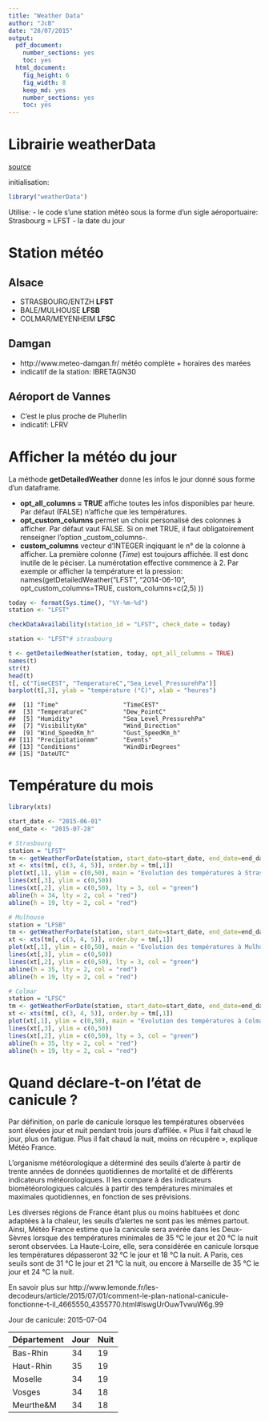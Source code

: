```yaml
---
title: "Weather Data"
author: "JcB"
date: "28/07/2015"
output:
  pdf_document:
    number_sections: yes
    toc: yes
  html_document:
    fig_height: 6
    fig_width: 8
    keep_md: yes
    number_sections: yes
    toc: yes
---
```


Librairie weatherData
========================================================

[source](http://cran.r-project.org/web/packages/weatherData/weatherData.pdf)

initialisation:
```r
library("weatherData")
```
Utilise:
- le code s'une station météo sous la forme d'un sigle aéroportuaire: Strasbourg = LFST
- la date du jour

Station météo
=============

Alsace
------
 - STRASBOURG/ENTZH __LFST__
 - BALE/MULHOUSE    __LFSB__
 - COLMAR/MEYENHEIM __LFSC__

Damgan
------
- http://www.meteo-damgan.fr/ météo complète + horaires des marées
- indicatif de la station: IBRETAGN30

Aéroport de Vannes
------------------
- C'est le plus proche de Pluherlin
- indicatif: LFRV

Afficher la météo du jour
=========================

La méthode __getDetailedWeather__ donne les infos le jour donné sous forme d'un dataframe.

- __opt_all_columns = TRUE__ affiche toutes les infos disponibles par heure. Par défaut (FALSE) n'affiche que les températures.
- __opt_custom_columns__ permet un choix personalisé des colonnes à afficher. Par défaut vaut FALSE. Si on met TRUE, il faut obligatoirement renseigner l'option _custom_columns-.
- __custom_columns__ vecteur d'INTEGER inqiquant le n° de la colonne à afficher. La première colonne (_Time_) est toujours affichée. Il est donc inutile de le péciser. La numérotation effective commence à 2. Par exemple or afficher la température et la pression: names(getDetailedWeather("LFST", "2014-06-10", opt_custom_columns=TRUE, custom_columns=c(2,5) ))

```r
today <- format(Sys.time(), "%Y-%m-%d")
station <- "LFST"

checkDataAvailability(station_id = "LFST", check_date = today)

station <- "LFST"# strasbourg

t <- getDetailedWeather(station, today, opt_all_columns = TRUE)
names(t)
str(t)
head(t)
t[, c("TimeCEST", "TemperatureC","Sea_Level_PressurehPa")]
barplot(t[,3], ylab = "température (°C)", xlab = "heures")

```
```{}
##  [1] "Time"                  "TimeCEST"             
##  [3] "TemperatureC"          "Dew_PointC"           
##  [5] "Humidity"              "Sea_Level_PressurehPa"
##  [7] "VisibilityKm"          "Wind_Direction"       
##  [9] "Wind_SpeedKm_h"        "Gust_SpeedKm_h"       
## [11] "Precipitationmm"       "Events"               
## [13] "Conditions"            "WindDirDegrees"       
## [15] "DateUTC"
```
Température du mois
===================

```r

library(xts)

start_date <- "2015-06-01"
end_date <- "2015-07-28"

# Strasbourg
station = "LFST"
tm <- getWeatherForDate(station, start_date=start_date, end_date=end_date, opt_all_columns = TRUE)
xt <- xts(tm[, c(3, 4, 5)], order.by = tm[,1])
plot(xt[,1], ylim = c(0,50), main = "Evolution des températures à Strasbourg")
lines(xt[,3], ylim = c(0,50))
lines(xt[,2], ylim = c(0,50), lty = 3, col = "green")
abline(h = 34, lty = 2, col = "red")
abline(h = 19, lty = 2, col = "red")

# Mulhouse
station = "LFSB"
tm <- getWeatherForDate(station, start_date=start_date, end_date=end_date, opt_all_columns = TRUE)
xt <- xts(tm[, c(3, 4, 5)], order.by = tm[,1])
plot(xt[,1], ylim = c(0,50), main = "Evolution des températures à Mulhouse")
lines(xt[,3], ylim = c(0,50))
lines(xt[,2], ylim = c(0,50), lty = 3, col = "green")
abline(h = 35, lty = 2, col = "red")
abline(h = 19, lty = 2, col = "red")

# Colmar
station = "LFSC"
tm <- getWeatherForDate(station, start_date=start_date, end_date=end_date, opt_all_columns = TRUE)
xt <- xts(tm[, c(3, 4, 5)], order.by = tm[,1])
plot(xt[,1], ylim = c(0,50), main = "Evolution des températures à Colmar")
lines(xt[,3], ylim = c(0,50))
lines(xt[,2], ylim = c(0,50), lty = 3, col = "green")
abline(h = 35, lty = 2, col = "red")
abline(h = 19, lty = 2, col = "red")

```

Quand déclare-t-on l'état de canicule ?
=======================================

Par définition, on parle de canicule lorsque les températures observées sont élevées jour et nuit pendant trois jours d’affilée. « Plus il fait chaud le jour, plus on fatigue. Plus il fait chaud la nuit, moins on récupère », explique Météo France.

L’organisme météorologique a déterminé des seuils d’alerte à partir de trente années de données quotidiennes de mortalité et de différents indicateurs météorologiques. Il les compare à des indicateurs biométéorologiques calculés à partir des températures minimales et maximales quotidiennes, en fonction de ses prévisions.

Les diverses régions de France étant plus ou moins habituées et donc adaptées à la chaleur, les seuils d’alertes ne sont pas les mêmes partout. Ainsi, Météo France estime que la canicule sera avérée dans les Deux-Sèvres lorsque des températures minimales de 35 °C le jour et 20 °C la nuit seront observées. La Haute-Loire, elle, sera considérée en canicule lorsque les températures dépasseront 32 °C le jour et 18 °C la nuit. A Paris, ces seuils sont de 31 °C le jour et 21 °C la nuit, ou encore à Marseille de 35 °C le jour et 24 °C la nuit.

En savoir plus sur http://www.lemonde.fr/les-decodeurs/article/2015/07/01/comment-le-plan-national-canicule-fonctionne-t-il_4665550_4355770.html#lswgUrOuwTvwuW6g.99

Jour de canicule: 2015-07-04

Département  |  Jour  |  Nuit   
-------------|--------|-------   
Bas-Rhin   |  34  |  19   
Haut-Rhin  |  35  |  19   
Moselle    |  34  |  19   
Vosges     |  34  |  18   
Meurthe&M  |  34  |  18

